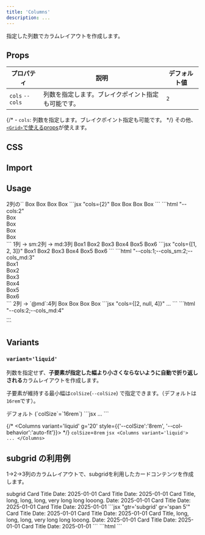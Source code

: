 ```yaml
---
title: 'Columns'
description: ...
---
```


指定した列数でカラムレイアウトを作成します。


## Props

| プロパティ | 説明 | デフォルト値 |
|---|---|---|
| `cols` <PropBadge type="cssvar">`--cols`</PropBadge> | 列数を指定します。ブレイクポイント指定も可能です。 | `2` |

{/* - `cols`: 列数を指定します。ブレイクポイント指定も可能です。 */}
その他、[`<Grid>`で使えるprops](/components/grid#props)が使えます。


## CSS

<EmbedCode dirPath='packages/lism-css' srcPath='src/scss/layout/_columns.scss' />



## Import

<ImportPackage component='Columns' />


## Usage

<Preview>
	<PreviewTitle>
		2列の`<Columns>`
	</PreviewTitle>
	<PreviewArea resize p='30'>
		<Columns cols={2} g='30'>
			<Box bgc='base-2' p='30'>Box</Box>
			<Box bgc='base-2' p='30'>Box</Box>
			<Box bgc='base-2' p='30'>Box</Box>
			<Box bgc='base-2' p='30'>Box</Box>
		</Columns>
	</PreviewArea>
	<PreviewCode slot='tab' label='JSX'>
		```jsx "cols={2}"
		<Columns cols={2} g='30'>
			<Box bgc='base-2' p='30'>Box</Box>
			<Box bgc='base-2' p='30'>Box</Box>
			<Box bgc='base-2' p='30'>Box</Box>
			<Box bgc='base-2' p='30'>Box</Box>
		</Columns>
		```
	</PreviewCode>
	<PreviewCode slot='tab' label='HTML'>
		```html "--cols:2"
		<div class="l--columns -g:30" style="--cols:2">
			<div class="l--box -bgc:base-2 -p:30">Box</div>
			<div class="l--box -bgc:base-2 -p:30">Box</div>
			<div class="l--box -bgc:base-2 -p:30">Box</div>
			<div class="l--box -bgc:base-2 -p:30">Box</div>
		</div>
		```
	</PreviewCode>
</Preview>


<Preview>
	<PreviewTitle>
		1列 → sm:2列 → md:3列
	</PreviewTitle>
	<PreviewArea resize p='30'>
		<Columns cols={[1, 2, 3]} g='30'>
			<Box bgc='base-2' p='30'>Box1</Box>
			<Box bgc='base-2' p='30'>Box2</Box>
			<Box bgc='base-2' p='30'>Box3</Box>
			<Box bgc='base-2' p='30'>Box4</Box>
			<Box bgc='base-2' p='30'>Box5</Box>
			<Box bgc='base-2' p='30'>Box6</Box>
		</Columns>
	</PreviewArea>
	<PreviewCode slot='tab' label='JSX'>
		```jsx "cols={[1, 2, 3]}"
		<Columns cols={[1, 2, 3]} g='30'>
			<Box bgc='base-2' p='30'>Box1</Box>
			<Box bgc='base-2' p='30'>Box2</Box>
			<Box bgc='base-2' p='30'>Box3</Box>
			<Box bgc='base-2' p='30'>Box4</Box>
			<Box bgc='base-2' p='30'>Box5</Box>
			<Box bgc='base-2' p='30'>Box6</Box>
		</Columns>
		```
	</PreviewCode>
	<PreviewCode slot='tab' label='HTML'>
		```html "--cols:1;--cols_sm:2;--cols_md:3"
		<div class="l--columns -g:30" style="--cols:1;--cols_sm:2;--cols_md:3">
			<div class="l--box -bgc:base-2 -p:30">Box1</div>
			<div class="l--box -bgc:base-2 -p:30">Box2</div>
			<div class="l--box -bgc:base-2 -p:30">Box3</div>
			<div class="l--box -bgc:base-2 -p:30">Box4</div>
			<div class="l--box -bgc:base-2 -p:30">Box5</div>
			<div class="l--box -bgc:base-2 -p:30">Box6</div>
		</div>
		```
	</PreviewCode>
</Preview>


<Preview>
	<PreviewTitle>2列 → `@md`:4列</PreviewTitle>
	<PreviewArea resize p='20'>
		<Columns cols={[2, null, 4]} g='20'>
			<Box bgc='base-2' p='30'>Box</Box>
			<Box bgc='base-2' p='30'>Box</Box>
			<Box bgc='base-2' p='30'>Box</Box>
			<Box bgc='base-2' p='30'>Box</Box>
		</Columns>
	</PreviewArea>

<PreviewCode slot='tab' label='JSX'>
```jsx "cols={[2, null, 4]}"
<Columns cols={[2, null, 4]} g='20'>
	...
</Columns>
```
</PreviewCode>
<PreviewCode slot='tab' label='HTML'>
```html "--cols:2;--cols_md:4"
<div class="l--columns -g:20" style="--cols:2;--cols_md:4">
	...
</div>
```
</PreviewCode>
</Preview>


## Variants

### `variant='liquid'`

列数を指定せず、**子要素が指定した幅より小さくならないように自動で折り返しされる**カラムレイアウトを作成します。


子要素が維持する最小幅は`colSize`(`--colSize`) で指定できます。（デフォルトは`16rem`です）。

<Preview>
	<PreviewTitle>
		デフォルト (`colSize`=`16rem`)
	</PreviewTitle>
	<PreviewArea resize p={20}>
		<Columns variant='liquid' className="has--itemGuide">
			<Dummy />
			<Dummy />
			<Dummy />
			<Dummy />
			<Dummy />
			<Dummy />
			<Dummy />
			<Dummy />
		</Columns>
	</PreviewArea>
	<PreviewCode>
		```jsx
		<Columns variant='liquid'>
			...
		</Columns>
		```
	</PreviewCode>
</Preview>

{/* <Columns variant='liquid' g='20' style={{'--colSize':'8rem', '--col-behavior':'auto-fit'}}> */}
<Preview>
	<PreviewTitle>
		`colSize`=`8rem`
	</PreviewTitle>
	<PreviewArea resize p={20}>
		<Columns variant='liquid' g='20' colSize='8rem'>
			<Dummy bgc='base-2' />
			<Dummy bgc='base-2' />
			<Dummy bgc='base-2' />
			<Dummy bgc='base-2' />
		</Columns>
	</PreviewArea>
	<PreviewCode>
		```jsx
		<Columns variant='liquid'>
			...
		</Columns>
		```
	</PreviewCode>
</Preview>


## subgrid の利用例

1→2→3列のカラムレイアウトで、subgridを利用したカードコンテンツを作成します。

<Preview>
	<PreviewTitle>subgrid</PreviewTitle>
	<PreviewArea resize p='20'>
		<Columns cols={[1, 2, 3]} g='20'>
			<GridItem layout={Grid} g='30' p='30' gtr='subgrid' gr='span 5' bgc='base-2' bdrs='10'>
				<Text className='u--trimHL' tag='h2' fz='m'>Card Title</Text>
				<Media ar='ogp' bdrs='10' src='/img/img-1.jpg'/>
				<Dummy className='u--trimHL' lh='xs' />
				<Divider />
				<Lism className='u--trimHL' lh='xs' fz='s' op='high' >Date: 2025-01-01</Lism>
			</GridItem>
			<GridItem layout={Grid} g='30' p='30' gtr='subgrid' gr='span 5' bgc='base-2' bdrs='10'>
				<Text className='u--trimHL' tag='h2' fz='m'>Card Title</Text>
				<Media ar='ogp' bdrs='10' src='/img/img-2.jpg' />
				<Dummy className='u--trimHL' lh='xs' length='s' />
				<Divider />
				<Lism className='u--trimHL' lh='xs' fz='s' op='high' >Date: 2025-01-01</Lism>
			</GridItem>
			<GridItem layout={Grid} g='30' p='30' gtr='subgrid' gr='span 5' bgc='base-2' bdrs='10'>
				<Text className='u--trimHL' tag='h2' fz='m'>Card Title, long, long, long, very long long looong.</Text>
				<Media ar='ogp' bdrs='10' src='/img/img-3.jpg' />
				<Dummy className='u--trimHL' lh='xs' />
				<Divider />
				<Lism className='u--trimHL' lh='xs' fz='s' op='high' >Date: 2025-01-01</Lism>
			</GridItem>
			<GridItem layout={Grid} g='30' p='30' gtr='subgrid' gr='span 5' bgc='base-2' bdrs='10'>
				<Text className='u--trimHL' tag='h2' fz='m'>Card Title</Text>
				<Media ar='ogp' bdrs='10' src='/img/img-4.jpg' />
				<Dummy className='u--trimHL' lh='xs' length='s' />
				<Divider />
				<Lism className='u--trimHL' lh='xs' fz='s' op='high' >Date: 2025-01-01</Lism>
			</GridItem>
			<GridItem layout={Grid} g='30' p='30' gtr='subgrid' gr='span 5' bgc='base-2' bdrs='10'>
				<Text className='u--trimHL' tag='h2' fz='m'>Card Title</Text>
				<Media ar='ogp' bdrs='10' src='/img/img-5.jpg' />
				<Dummy className='u--trimHL' lh='xs' />
				<Divider />
				<Lism className='u--trimHL' lh='xs' fz='s' op='high' >Date: 2025-01-01</Lism>
			</GridItem>
		</Columns>
	</PreviewArea>

<PreviewCode slot='tab' label='JSX'>
```jsx "gtr='subgrid' gr='span 5'"
<Columns cols={[1, 2, 3]} g='20'>
	<GridItem layout={Grid} g='30' p='30' gtr='subgrid' gr='span 5' bgc='base-2' bdrs='10'>
		<Text className='u--trimHL' tag='h2' fz='m'>Card Title</Text>
		<Media ar='ogp' bdrs='10' src='/img/img-1.jpg'/>
		<Dummy className='u--trimHL' lh='xs' />
		<Divider />
		<Lism className='u--trimHL' lh='xs' fz='s' op='high' >Date: 2025-01-01</Lism>
	</GridItem>
	<GridItem layout={Grid} g='30' p='30' gtr='subgrid' gr='span 5' bgc='base-2' bdrs='10'>
		<Text className='u--trimHL' tag='h2' fz='m'>Card Title</Text>
		<Media ar='ogp' bdrs='10' src='/img/img-2.jpg' />
		<Dummy className='u--trimHL' lh='xs' length='s' />
		<Divider />
		<Lism className='u--trimHL' lh='xs' fz='s' op='high' >Date: 2025-01-01</Lism>
	</GridItem>
	<GridItem layout={Grid} g='30' p='30' gtr='subgrid' gr='span 5' bgc='base-2' bdrs='10'>
		<Text className='u--trimHL' tag='h2' fz='m'>Card Title, long, long, long, very long long looong.</Text>
		<Media ar='ogp' bdrs='10' src='/img/img-3.jpg' />
		<Dummy className='u--trimHL' lh='xs' />
		<Divider />
		<Lism className='u--trimHL' lh='xs' fz='s' op='high' >Date: 2025-01-01</Lism>
	</GridItem>
	<GridItem layout={Grid} g='30' p='30' gtr='subgrid' gr='span 5' bgc='base-2' bdrs='10'>
		<Text className='u--trimHL' tag='h2' fz='m'>Card Title</Text>
		<Media ar='ogp' bdrs='10' src='/img/img-4.jpg' />
		<Dummy className='u--trimHL' lh='xs' length='s' />
		<Divider />
		<Lism className='u--trimHL' lh='xs' fz='s' op='high' >Date: 2025-01-01</Lism>
	</GridItem>
	<GridItem layout={Grid} g='30' p='30' gtr='subgrid' gr='span 5' bgc='base-2' bdrs='10'>
		<Text className='u--trimHL' tag='h2' fz='m'>Card Title</Text>
		<Media ar='ogp' bdrs='10' src='/img/img-5.jpg' />
		<Dummy className='u--trimHL' lh='xs' />
		<Divider />
		<Lism className='u--trimHL' lh='xs' fz='s' op='high' >Date: 2025-01-01</Lism>
	</GridItem>
</Columns>
```
</PreviewCode>
<PreviewCode slot='tab' label='HTML'>
```html
```
</PreviewCode>
</Preview>


